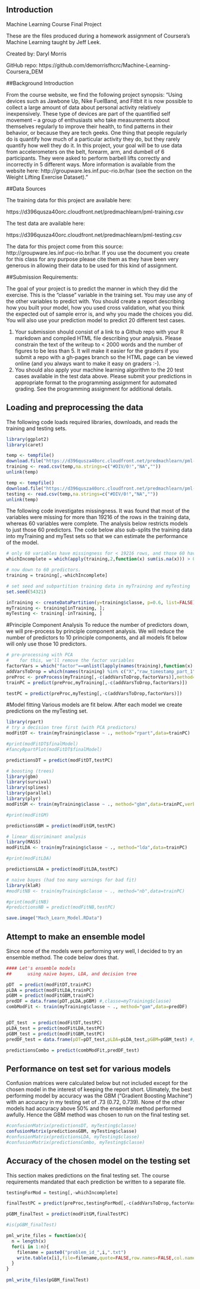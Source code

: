 
## Introduction



Machine Learning Course Final Project

These are the files produced during a homework assignment of Coursera’s Machine Learning taught by Jeff Leek. 

Created by: Daryl Morris

GitHub repo: https://github.com/demorrisfhcrc/Machine-Learning-Coursera_DEM

##Background Introduction

From the course website, we find the following project synopsis: 
“Using devices such as Jawbone Up, Nike FuelBand, and Fitbit it is now possible to collect a large amount of data about personal activity relatively inexpensively. These type of devices are part of the quantified self movement – a group of enthusiasts who take measurements about themselves regularly to improve their health, to find patterns in their behavior, or because they are tech geeks. One thing that people regularly do is quantify how much of a particular activity they do, but they rarely quantify how well they do it. In this project, your goal will be to use data from accelerometers on the belt, forearm, arm, and dumbell of 6 participants. They were asked to perform barbell lifts correctly and incorrectly in 5 different ways. More information is available from the website here: http://groupware.les.inf.puc-rio.br/har (see the section on the Weight Lifting Exercise Dataset). ”


##Data Sources

The training data for this project are available here: 

https://d396qusza40orc.cloudfront.net/predmachlearn/pml-training.csv

The test data are available here: 

https://d396qusza40orc.cloudfront.net/predmachlearn/pml-testing.csv

The data for this project come from this source: http://groupware.les.inf.puc-rio.br/har. If you use the document you create for this class for any purpose please cite them as they have been very generous in allowing their data to be used for this kind of assignment. 

##Submission Requirements:

The goal of your project is to predict the manner in which they did the exercise. This is the "classe" variable in the training set. You may use any of the other variables to predict with. You should create a report describing how you built your model, how you used cross validation, what you think the expected out of sample error is, and why you made the choices you did. You will also use your prediction model to predict 20 different test cases. 

1. Your submission should consist of a link to a Github repo with your R markdown and compiled HTML file describing your analysis. Please constrain the text of the writeup to < 2000 words and the number of figures to be less than 5. It will make it easier for the graders if you submit a repo with a gh-pages branch so the HTML page can be viewed online (and you always want to make it easy on graders :-).
2. You should also apply your machine learning algorithm to the 20 test cases available in the test data above. Please submit your predictions in appropriate format to the programming assignment for automated grading. See the programming assignment for additional details. 



## Loading and preprocessing the data

The following code loads required libraries, downloads, and reads the training and testing sets.

```r
library(ggplot2)
library(caret)

temp <- tempfile()
download.file("https://d396qusza40orc.cloudfront.net/predmachlearn/pml-training.csv",temp,method="curl")
training <- read.csv(temp,na.strings=c("#DIV/0!","NA",""))
unlink(temp)

temp <- tempfile()
download.file("https://d396qusza40orc.cloudfront.net/predmachlearn/pml-testing.csv",temp,method="curl")
testing <- read.csv(temp,na.strings=c("#DIV/0!","NA",""))
unlink(temp)
```

The following code investigates missingness.  It was found that most of the variables were missing for more than 19216 of the rows in the training data, whereas 60 variables were complete.  The analysis below restricts models to just those 60 predictors.  The code below also sub-splits the training data into myTraining and myTest sets so that we can estimate the performance of the model.

```r
# only 60 variables have missingness for < 19216 rows, and those 60 have 0 missingness
whichIncomplete = which(apply(training,2,function(x) sum(is.na(x))) > 0)

# now down to 60 predictors.
training = training[,-whichIncomplete]

# set seed and subpartition training data in myTraining and myTesting
set.seed(54321)

inTraining <- createDataPartition(y=training$classe, p=0.6, list=FALSE)
myTraining <- training[inTraining, ]; 
myTesting <- training[-inTraining, ]
```


#Principle Component Analysis
To reduce the number of predictors down, we will pre-process by principle component analysis.  We will reduce the number of predictors to 10 principle components, and all models fit below will only use those 10 predictors.

```r
# pre-processing with PCA
#    for this, we'll remove the factor variables
factorVars = which("factor"==unlist(lapply(names(training),function(x) is(training[[x]])[1])))
addVarsToDrop = which(names(training) %in% c("X","raw_timestamp_part_1","raw_timestamp_part_2","num_window"))
preProc <- preProcess(myTraining[,-c(addVarsToDrop,factorVars)],method="pca",pcaComp=10)
trainPC = predict(preProc,myTraining[,-c(addVarsToDrop,factorVars)])

testPC = predict(preProc,myTesting[,-c(addVarsToDrop,factorVars)])
```


#Model fitting
Various models are fit below.  After each model we create predictions on the myTesting set.  

```r
library(rpart)
# try a decision tree first (with PCA predictors)
modFitDT <- train(myTraining$classe ~ ., method="rpart",data=trainPC)

#print(modFitDT$finalModel)
#fancyRpartPlot(modFitDT$finalModel)

predictionsDT = predict(modFitDT,testPC)

# boosting (trees)
library(gbm)
library(survival)
library(splines)
library(parallel)
library(plyr)
modFitGM <- train(myTraining$classe ~ ., method="gbm",data=trainPC,verbose=FALSE)

#print(modFitGM)

predictionsGBM = predict(modFitGM,testPC)

# linear discriminant analysis
library(MASS)
modFitLDA <- train(myTraining$classe ~ ., method="lda",data=trainPC)

#print(modFitLDA)

predictionsLDA = predict(modFitLDA,testPC)

# naive bayes (had too many warnings for bad fit)
library(klaR)
#modFitNB <- train(myTraining$classe ~ ., method="nb",data=trainPC)

#print(modFitNB)
#predictionsNB = predict(modFitNB,testPC)

save.image("Mach_Learn_Model.RData")
```

## Attempt to make an ensemble model
Since none of the models were performing very well, I decided to try an ensemble method.  The code below does that.

```r

#### Let's ensemble models
##      using naive bayes, LDA, and decision tree

pDT  = predict(modFitDT,trainPC)
pLDA = predict(modFitLDA,trainPC)
pGBM = predict(modFitGBM,trainPC)
predDF = data.frame(pDT,pLDA,pGBM) #,classe=myTraining$classe)
combModFit <- train(myTraining$classe ~ ., method="gam",data=predDF)


pDT_test  = predict(modFitDT,testPC)
pLDA_test = predict(modFitLDA,testPC)
pGBM_test = predict(modFitGBM,testPC)
predDF_test = data.frame(pDT=pDT_test,pLDA=pLDA_test,pGBM=pGBM_test) #,classe=myTesting$classe)

predictionsCombo = predict(combModFit,predDF_test)

```

## Performance on test set for various models
Confusion matrices were calculated below but not included except for the chosen model in the interest of keeping the report short.  Ulimately, the best performing model by accuracy was the GBM ("Gradient Boosting Machine") with an accuracy in my testing set of .73 (0.72, 0.739).  None of the other models had accuracy above 50% and the ensemble method performed awfully.  Hence the GBM method was chosen to run on the final testing set.


```r

#confusionMatrix(predictionsDT, myTesting$classe)
confusionMatrix(predictionsGBM, myTesting$classe)
#confusionMatrix(predictionsLDA, myTesting$classe)
#confusionMatrix(predictionsCombo, myTesting$classe)


```


## Accuracy of the chosen model on the testing set
This section makes predictions on the final testing set.  The course requirements mandated that each prediction be written to a separate file.

```r
testingForMod = testing[,-whichIncomplete]

finalTestPC = predict(preProc,testingForMod[,-c(addVarsToDrop,factorVars)])

pGBM_finalTest = predict(modFitGM,finalTestPC)

#is(pGBM_finalTest)

pml_write_files = function(x){
  n = length(x)
  for(i in 1:n){
    filename = paste0("problem_id_",i,".txt")
    write.table(x[i],file=filename,quote=FALSE,row.names=FALSE,col.names=FALSE)
  }
}
 
pml_write_files(pGBM_finalTest)


```
